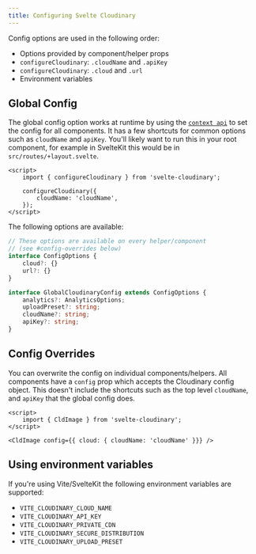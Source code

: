```yaml
---
title: Configuring Svelte Cloudinary
---
```


Config options are used in the following order:

- Options provided by component/helper props
- `configureCloudinary`: `.cloudName` and `.apiKey`
- `configureCloudinary`: `.cloud` and `.url`
- Environment variables

## Global Config

The global config option works at runtime by using the [`context api`](https://learn.svelte.dev/tutorial/context-api) to set the config for all components. It has a few shortcuts for common options such as `cloudName` and `apiKey`. You'll likely want to run this in your root component, for example in SvelteKit this would be in `src/routes/+layout.svelte`.

```svelte
<script>
	import { configureCloudinary } from 'svelte-cloudinary';

	configureCloudinary({
		cloudName: 'cloudName',
	});
</script>
```

The following options are available:

```ts
// These options are available on every helper/component
// (see #config-overrides below)
interface ConfigOptions {
	cloud?: {}
	url?: {}
}

interface GlobalCloudinaryConfig extends ConfigOptions {
	analytics?: AnalyticsOptions;
	uploadPreset?: string;
	cloudName?: string;
	apiKey?: string;
}
```

## Config Overrides

You can overwrite the config on individual components/helpers. All components have a `config` prop which accepts the Cloudinary config object. This doesn't include the shortcuts such as the top level `cloudName`, and `apiKey` that the global config does.

```svelte
<script>
	import { CldImage } from 'svelte-cloudinary';
</script>

<CldImage config={{ cloud: { cloudName: 'cloudName' }}} />
```

## Using environment variables

If you're using Vite/SvelteKit the following environment variables are supported:

- `VITE_CLOUDINARY_CLOUD_NAME`
- `VITE_CLOUDINARY_API_KEY`
- `VITE_CLOUDINARY_PRIVATE_CDN`
- `VITE_CLOUDINARY_SECURE_DISTRIBUTION`
- `VITE_CLOUDINARY_UPLOAD_PRESET`
